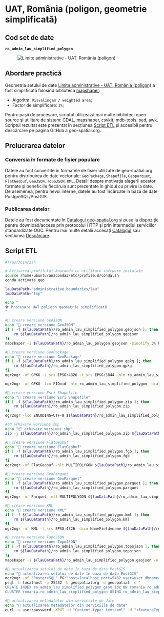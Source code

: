 
# UAT, România  (poligon, geometrie simplificată)

## Cod set de date

**`ro_admin_lau_simplified_polygon`**

<figure style={{ textAlign: "center" }}>
  <img src={useBaseUrl('/img/ghiduri/procesari-etl/administrative-boundaries/ro_admin_lau_polygon.svg')} alt="Limite administrative - UAT, România (poligon)" />
</figure>

## Abordare practică

Geometria setului de date [Limite administrative - UAT, România (poligon)](ro-admin-lau-polygon) a fost simplificată folosind biblioteca [mapshaper](https://mapshaper.org/):
* Algoritm: `Visvalingam / weighted area`;
* Factor de simplificare: `3%`;

Pentru pașii de procesare, scriptul utilizează mai multe biblioteci open source și utilitare de sistem: [GDAL](https://gdal.org), [mapshaper](https://mapshaper.org/), [csvkit](https://csvkit.readthedocs.io/en/latest/), [mdb-tools](https://mdbtools.github.io/), [sed](https://www.gnu.org/software/sed/manual/sed.html), [awk](https://www.gnu.org/software/gawk/manual/gawk.html). Scriptul rezultat este prezentat în secțiunea [Script ETL](#script-etl) și accesibil pentru descărcare pe pagina GitHub a geo-spatial.org.

## Prelucrarea datelor

### Conversia în formate de fișier populare

Datele au foct convertite în formatele de fișier utilizate de geo-spatial.org pentru distribuirea de date vectoriale: `GeoPackage`, `Shapefile`, `Geoparquet`, `FlatGeobuf`, `GeoJSON`, `TopoJSON`, `KML`. Detalii despre motivația alegerii acestor formate și beneficiile fiecăruia sunt prezentate în ghidul cu privire la date. De asemenea, pentru nevoi interne, datele au fost încărcate în baza de date PostgreSQL/PostGIS.

### Publicarea datelor

Datele au fost documentate în [Catalogul geo-spatial.org](https://services.geo-spatial.org/geonetwork/srv/eng/catalog.search#/metadata/f00bfc1b-aba6-4f26-a81a-dba0e188a6b7) și puse la dispoziție pentru download/access prin protocolul HTTP și prin intermediul serviciilor standardizate OGC. Pentru mai multe detalii accesați [Catalogul](https://services.geo-spatial.org/geonetwork/srv/eng/catalog.search#/metadata/f00bfc1b-aba6-4f26-a81a-dba0e188a6b7) sau secțiunea [Descărcare](../../../descarcare/date/administrative-boundaries).

## Script ETL

```bash title="ro_admin_lau_simplified_polygon.sh"
#!/usr/bin/zsh

# Activarea profilului Anaconda cu utilitare software instalate
source /home/ubuntu/anaconda3/etc/profile.d/conda.sh
conda activate geo

lauDataPath="administrative_boundaries/lau"
tmpDataPath="tmp"

echo "
🛠 Procesare UAT poligon geometrie simplificată
"

#💾 creare versiune GeoJSON
echo "💾 creare versiune GeoJSON"
if [ -f ${lauDataPath}/ro_admin_lau_simplified_polygon.geojson ]; then
    rm ${lauDataPath}/ro_admin_lau_simplified_polygon.geojson
fi
mapshaper -i ${lauDataPath}/ro_admin_lau_polygon.geojson -simplify 3% keep-shapes -o ${lauDataPath}/ro_admin_lau_simplified_polygon.geojson

#💾 creare versiune GeoPackage
echo "💾 creare versiune GeoPackage"
if [ -f ${lauDataPath}/ro_admin_lau_simplified_polygon.gpkg ]; then
    rm ${lauDataPath}/ro_admin_lau_simplified_polygon.gpkg
fi
ogr2ogr -of GPKG -s_srs EPSG:4326 -t_srs EPSG:3844 -nln ro_admin_lau_simplified_polygon_int ${lauDataPath}/ro_admin_lau_simplified_polygon_int.gpkg ${lauDataPath}/ro_admin_lau_simplified_polygon.geojson

ogr2ogr -of GPKG -lco FID=id -nln ro_admin_lau_simplified_polygon -dialect sqlite -sql "SELECT geom AS geometry, * FROM ro_admin_lau_simplified_polygon_int" ${lauDataPath}/ro_admin_lau_simplified_polygon.gpkg ${lauDataPath}/ro_admin_lau_simplified_polygon_int.gpkg

#💾 creare versiune Esri Shapefile
echo "💾 creare versiune Esri Shapefile"
if [ -f ${lauDataPath}/ro_admin_lau_simplified_polygon.zip ]; then
    rm ${lauDataPath}/ro_admin_lau_simplified_polygon.zip
fi
ogr2ogr -lco ENCODING=UTF-8 ${lauDataPath}/ro_admin_lau_simplified_polygon.shp ${lauDataPath}/ro_admin_lau_simplified_polygon.gpkg

#📦 arhivare versiune shp
echo "📦 arhivare versiune shp"
zip -j ${lauDataPath}/ro_admin_lau_simplified_polygon.zip ${lauDataPath}/ro_admin_lau_simplified_polygon.dbf ${lauDataPath}/ro_admin_lau_simplified_polygon.shp ${lauDataPath}/ro_admin_lau_simplified_polygon.prj ${lauDataPath}/ro_admin_lau_simplified_polygon.shx ${lauDataPath}/ro_admin_lau_simplified_polygon.cpg

#💾 creare versiune FlatGeobuf
echo "💾 creare versiune FlatGeobuf"
if [ -f ${lauDataPath}/ro_admin_lau_simplified_polygon.fgb ]; then
    rm ${lauDataPath}/ro_admin_lau_simplified_polygon.fgb
fi
ogr2ogr -of FlatGeobuf -nlt MULTIPOLYGON ${lauDataPath}/ro_admin_lau_simplified_polygon.fgb ${lauDataPath}/ro_admin_lau_simplified_polygon.gpkg

#💾 creare versiune GeoParquet
echo "💾 creare versiune GeoParquet"
if [ -f ${lauDataPath}/ro_admin_lau_simplified_polygon.parquet ]; then
    rm ${lauDataPath}/ro_admin_lau_simplified_polygon.parquet
fi
ogr2ogr -of Parquet -nlt MULTIPOLYGON ${lauDataPath}/ro_admin_lau_simplified_polygon.parquet ${lauDataPath}/ro_admin_lau_simplified_polygon.gpkg

#💾 creare versiune KML
echo "💾 creare versiune KML"
if [ -f ${lauDataPath}/ro_admin_lau_simplified_polygon.kml ]; then
    rm ${lauDataPath}/ro_admin_lau_simplified_polygon.kml
fi
ogr2ogr -of KML -t_srs EPSG:4326 -dsco NameField=name ${lauDataPath}/ro_admin_lau_simplified_polygon.kml ${lauDataPath}/ro_admin_lau_simplified_polygon.gpkg

#💾 creare versiune TopoJSON
echo "💾 creare versiune TopoJSON"
if [ -f ${lauDataPath}/ro_admin_lau_simplified_polygon.topojson ]; then
    rm ${lauDataPath}/ro_admin_lau_simplified_polygon.topojson
fi
mapshaper -i ${lauDataPath}/ro_admin_lau_simplified_polygon.geojson -o format=topojson ${lauDataPath}/ro_admin_lau_simplified_polygon.topojson

#💾 actualizarea setului de date în baza de date PostGIS
echo "💾 actualizarea setului de date în baza de date PostGIS"
ogr2ogr -of "PostgreSQL" PG:"host=localhost port=5432 user=user dbname=geospatial password=password" -lco schema=romania -lco GEOMETRY_NAME=geom -lco overwrite=yes  -lco LAUNDER=NO -nlt MULTIPOLYGON ${lauDataPath}/ro_admin_lau_simplified_polygon.gpkg ro_admin_lau_simplified_polygon -skipfailures -overwrite
psql -h localhost -p 25432 -U geospatialorg -d geospatial -c "
CREATE INDEX ro_admin_lau_simplified_polygon_geom_idx ON romania.ro_admin_lau_simplified_polygon USING GIST (geom);
CLUSTER romania.ro_admin_lau_simplified_polygon USING ro_admin_lau_simplified_polygon_geom_idx;"

#💾 actualizarea metadatelor din serviciile de date
echo "💾 actualizarea metadatelor din serviciile de date"
curl -u user:password -XPUT -H "Content-type: text/xml" -d "<featureType><abstract>Limitele unităților administrativ teritoriale din România (poligon, geometrie simplificată). Actualizare 26.03.2025. Sursa ANCPI.</abstract><enabled>true</enabled></featureType>" http://localhost:8080/geoserver/rest/workspaces/limite-administrative/datastores/romania/featuretypes/ro_admin_lau_simplified_polygon
```
